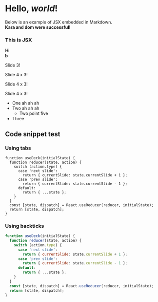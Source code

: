 <!-- This is an MDX file that is imported in index.js and transpiled to
JSX and then rendered, feel free to change this! -->


# Hello, _world_!

Below is an example of JSX embedded in Markdown. <br /> **Kara and dom were successful!**

<div style={{ padding: '20px', backgroundColor: 'aliceblue' }}>
  <h3>This is JSX</h3>
</div>

<Deck>
  <div>
    <Controls />
  </div>
  <Slide slideNo={1}>
    <div>Hi</div>
    <b>b</b>
  </Slide>
  <Slide slideNo={2}>
    <p> Slide 3! </p>
  </Slide>
  <Slide slideNo={3}>
    <p slide-element='true'> Slide 4 x 3! </p>
    <p> Slide 4 x 3! </p>
    <p> Slide 4 x 3! </p>
  </Slide>
</Deck>

- One ah ah ah
- Two ah ah ah
  - Two point five
- Three

## Code snippet test

### Using tabs

    function useDeck(initialState) {
      function reducer(state, action) {
        switch (action.type) {
          case 'next slide':
            return { currentSlide: state.currentSlide + 1 };
          case 'prev slide':
            return { currentSlide: state.currentSlide - 1 };
          default:
            return { ...state };
        }
      }
      const [state, dispatch] = React.useReducer(reducer, initialState);
      return [state, dispatch];
    }

### Using backticks

```js
function useDeck(initialState) {
  function reducer(state, action) {
    switch (action.type) {
      case 'next slide':
        return { currentSlide: state.currentSlide + 1 };
      case 'prev slide':
        return { currentSlide: state.currentSlide - 1 };
      default:
        return { ...state };
    }
  }
  const [state, dispatch] = React.useReducer(reducer, initialState);
  return [state, dispatch];
}
```
